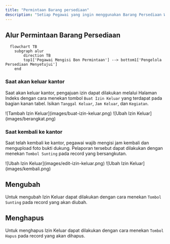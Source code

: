 ```yaml
---
title: "Permintaan Barang persediaan"
description: "Setiap Pegawai yang ingin menggunakan Barang Persediaan Wajib Mengisi Bon Permintaan"
---
```


## Alur Permintaan Barang Persediaan

```mermaid
  flowchart TB
    subgraph alur
        direction TB
        top1['Pegawai Mengisi Bon Permintaan'] --> bottom1['Pengelola Persediaan Menyetujui']
    end
```

### Saat akan keluar kantor

Saat akan keluar kantor, pengajuan izin dapat dilakukan melalui Halaman Indeks dengan cara menekan tombol `Buat Izin Keluar` yang terdapat pada bagian kanan tabel. Isikan `Tanggal Keluar`, `Jam Keluar`, dan `Kegiatan`.
<Frame caption="Tampilan Menambahkan Izin Keluar">
    ![Tambah Izin Keluar](images/buat-izin-keluar.png)
</Frame>
<Frame caption="Tampilan Isian Saat Keluar Kantor">
    ![Ubah Izin Keluar](images/berangkat.png)
</Frame>

### Saat kembali ke kantor

Saat telah kembali ke kantor, pegawai wajib mengisi jam kembali dan mengupload foto bukti dukung. Pelaporan tersebut dapat dilakukan dengan menekan `Tombol Sunting` pada record yang bersangkutan.
<Frame caption="Tampilan Melaporkan Kembali Ke Kantor">
    ![Ubah Izin Keluar](images/edit-izin-keluar.png)
</Frame>
<Frame caption="Tampilan Isian Jam Kembali dan Bukti Dukung">
    ![Ubah Izin Keluar](images/kembali.png)
</Frame>

## Mengubah

Untuk mengubah Izin Keluar dapat dilakukan dengan cara menekan `Tombol Sunting` pada record yang akan diubah.

## Menghapus

Untuk menghapus Izin Keluar dapat dilakukan dengan cara menekan `Tombol Hapus` pada record yang akan dihapus.


